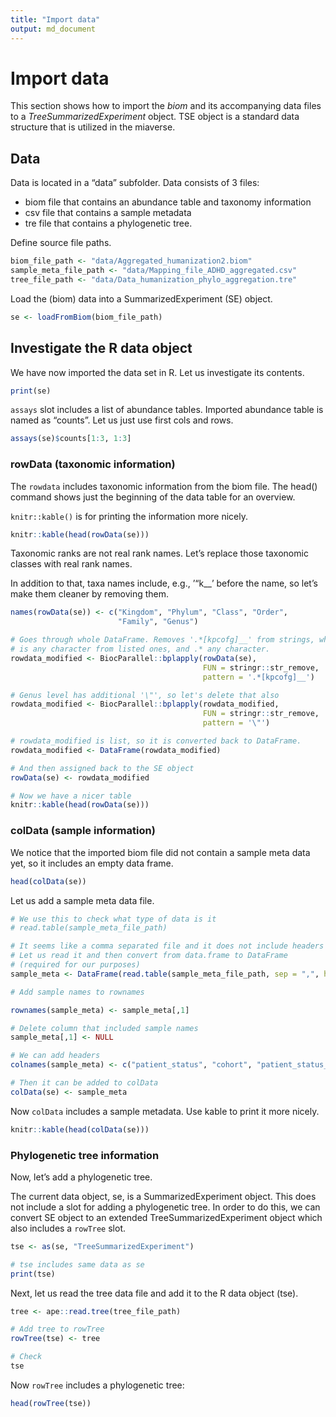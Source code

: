 ```yaml
---
title: "Import data"
output: md_document
---
```

# Import data

This section shows how to import the _biom_ and its accompanying data
files to a _TreeSummarizedExperiment_ object. TSE object is a standard data structure 
that is utilized in the miaverse.

## Data

Data is located in a "data" subfolder. Data consists of 3 files: 

- biom file that contains an abundance table and taxonomy information
- csv file that contains a sample metadata
- tre file that contains a phylogenetic tree.

Define source file paths.

```r
biom_file_path <- "data/Aggregated_humanization2.biom"
sample_meta_file_path <- "data/Mapping_file_ADHD_aggregated.csv"
tree_file_path <- "data/Data_humanization_phylo_aggregation.tre"
```  

Load the (biom) data into a SummarizedExperiment (SE) object.

```r
se <- loadFromBiom(biom_file_path)
```  


## Investigate the R data object

We have now imported the data set in R. Let us investigate its contents.

```r
print(se)
```


`assays` slot includes a list of abundance tables. Imported abundance table is named as "counts".
Let us just use first cols and rows.

```r
assays(se)$counts[1:3, 1:3]
```


### rowData (taxonomic information)

The `rowdata` includes taxonomic information from the biom file. The head() command
shows just the beginning of the data table for an overview.

`knitr::kable()` is for printing the information more nicely.

```r
knitr::kable(head(rowData(se)))
```

Taxonomic ranks are not real rank names. Let's replace those taxonomic classes 
with real rank names. 

In addition to that, taxa names include, e.g., '"k__' before the name, so let's
make them cleaner by removing them. 

```r
names(rowData(se)) <- c("Kingdom", "Phylum", "Class", "Order", 
                        "Family", "Genus")

# Goes through whole DataFrame. Removes '.*[kpcofg]__' from strings, where [kpcofg] 
# is any character from listed ones, and .* any character.
rowdata_modified <- BiocParallel::bplapply(rowData(se), 
                                           FUN = stringr::str_remove, 
                                           pattern = '.*[kpcofg]__')

# Genus level has additional '\"', so let's delete that also
rowdata_modified <- BiocParallel::bplapply(rowdata_modified, 
                                           FUN = stringr::str_remove, 
                                           pattern = '\"')

# rowdata_modified is list, so it is converted back to DataFrame. 
rowdata_modified <- DataFrame(rowdata_modified)

# And then assigned back to the SE object
rowData(se) <- rowdata_modified

# Now we have a nicer table
knitr::kable(head(rowData(se)))
```

### colData (sample information)

We notice that the imported biom file did not contain a sample meta data
yet, so it includes an empty data frame.

```r
head(colData(se))
```


Let us add a sample meta data file.

```r
# We use this to check what type of data is it
# read.table(sample_meta_file_path)

# It seems like a comma separated file and it does not include headers
# Let us read it and then convert from data.frame to DataFrame
# (required for our purposes)
sample_meta <- DataFrame(read.table(sample_meta_file_path, sep = ",", header = FALSE))

# Add sample names to rownames

rownames(sample_meta) <- sample_meta[,1]

# Delete column that included sample names
sample_meta[,1] <- NULL

# We can add headers
colnames(sample_meta) <- c("patient_status", "cohort", "patient_status_vs_cohort", "sample_name")

# Then it can be added to colData
colData(se) <- sample_meta
```

Now `colData` includes a sample metadata. Use kable to print it more nicely.

```r
knitr::kable(head(colData(se)))
```


### Phylogenetic tree information

Now, let's add a phylogenetic tree.

The current data object, se, is a SummarizedExperiment object. This
does not include a slot for adding a phylogenetic tree. In order to do
this, we can convert SE object to an extended TreeSummarizedExperiment
object which also includes a `rowTree` slot.


```r
tse <- as(se, "TreeSummarizedExperiment")

# tse includes same data as se
print(tse)
```

Next, let us read the tree data file and add it to the R data object (tse).


```r
tree <- ape::read.tree(tree_file_path)

# Add tree to rowTree
rowTree(tse) <- tree

# Check
tse
```

Now `rowTree` includes a phylogenetic tree:

```r
head(rowTree(tse))
```